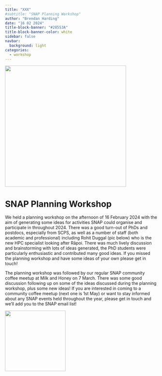```yaml
---
title: "XXX"
#subtitle: "SNAP Planning Workshop"
author: "Brendan Harding"
date: "16 02 2024"
title-block-banner: "#28553A"
title-block-banner-color: white
sidebar: false
navbar:
  background: light
categories:
  - workshop
---
```


![](PadletScreenshot.png){height=400 fig-align="center"}

<h1>SNAP Planning Workshop</h1>

We held a planning workshop on the afternoon of 16 February 2024 with the aim of generating some ideas for activities SNAP could organise and participate in throughout 2024.
There was a good turn-out of PhDs and postdocs, especially from SCPS, as well as a number of staff (both academic and professional) including Rohit Duggal (pic below) who is the new HPC specialist looking after Rāpoi.
There was much lively discussion and brainstorming with lots of ideas generated, the PhD students were particularly enthusiastic and contributed many good ideas.
If you missed the planning workshop and have some ideas of your own please get in touch!

The planning workshop was followed by our regular SNAP community coffee meetup at Milk and Honey on 7 March.
There was some good discussion following up on some of the ideas discussed during the planning workshop, plus some new ideas!
If you are interested in coming to a community coffee meetup (next one is 1st May) or want to stay informed about any SNAP events held throughout the year, please get in touch and we'll add you to the SNAP email list!
 
[![](RohitDuggalProfile.jpg){height=200 fig-align="center"}](https://vuw-research-computing.github.io/raapoi-docs/support/)
